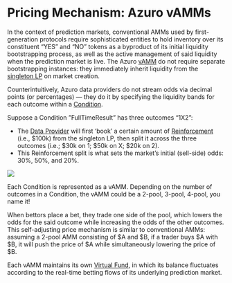 
# Pricing Mechanism: Azuro vAMMs

In the context of prediction markets, conventional AMMs used by first-generation protocols require sophisticated entities to hold inventory over its constituent “YES” and “NO” tokens as a byproduct of its initial liquidity bootstrapping process, as well as the active management of said liquidity when the prediction market is live. The Azuro [vAMM](/knowledge-hub/how-azuro-works/components/vAMM) do not require separate bootstrapping instances: they immediately inherit liquidity from the [singleton LP](/knowledge-hub/how-azuro-works/protocol-actors/liquidity-providers) on market creation.

Counterintuitively, Azuro data providers do not stream odds via decimal points (or percentages) — they do it by specifying the liquidity bands for each outcome within a [Condition](/knowledge-hub/how-azuro-works/components/conditions).

Suppose a Condition ”FullTimeResult” has three outcomes “1X2”:
- The [Data Provider](/knowledge-hub/how-azuro-works/protocol-actors/data-providers) will first ‘book’ a certain amount of [Reinforcement](/knowledge-hub/how-azuro-works/components/reinforcement) (i.e., \$100k) from the singleton LP, then split it across the three outcomes (i.e.; \$30k on 1; \$50k on X; \$20k on 2).
- This Reinforcement split is what sets the market’s initial (sell-side) odds: 30%, 50%, and 20%.

<Image
  src="/images/concepts/pricing-mechanism.png"
  width={2000}
  height={700}
/>

Each Condition is represented as a vAMM. Depending on the number of outcomes in a Condition, the vAMM could be a 2-pool, 3-pool, 4-pool, you name it!

When bettors place a bet, they trade one side of the pool, which lowers the odds for the said outcome while increasing the odds of the other outcomes. This self-adjusting price mechanism is similar to conventional AMMs: assuming a 2-pool AMM consisting of \$A and \$B, if a trader buys \$A with \$B, it will push the price of \$A while simultaneously lowering the price of \$B.

Each vAMM maintains its own [Virtual Fund](/knowledge-hub/how-azuro-works/components/virtual-funds), in which its balance fluctuates according to the real-time betting flows of its underlying prediction market.